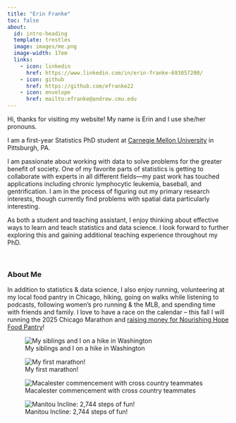 ```yaml
---
title: "Erin Franke"
toc: false
about:
  id: intro-heading
  template: trestles
  image: images/me.png
  image-width: 17em
  links:
    - icon: linkedin
      href: https://www.linkedin.com/in/erin-franke-693057200/
    - icon: github
      href: https://github.com/efranke22
    - icon: envelope
      href: mailto:efranke@andrew.cmu.edu
---
```


::: {#intro-heading}
Hi, thanks for visiting my website! My name is Erin and I use she/her pronouns.

I am a first-year Statistics PhD student at [Carnegie Mellon University](https://www.cmu.edu/dietrich/statistics-datascience/index.html) in Pittsburgh, PA.

I am passionate about working with data to solve problems for the greater benefit of society. One of my favorite parts of statistics is getting to collaborate with experts in all different fields---my past work has touched applications including chronic lymphocytic leukemia, baseball, and gentrification. I am in the process of figuring out my primary research interests, though currently find problems with spatial data particularly interesting.

As both a student and teaching assistant, I enjoy thinking about effective ways to learn and teach statistics and data science. I look forward to further exploring this and gaining additional teaching experience throughout my PhD.

<br>
:::

### About Me

In addition to statistics & data science, I also enjoy running, volunteering at my local food pantry in Chicago, hiking, going on walks while listening to podcasts, following women's pro running & the MLB, and spending time with friends and family. I love to have a race on the calendar -- this fall I will running the 2025 Chicago Marathon and [raising money for Nourishing Hope Food Pantry](https://give.nourishinghopechi.org/fundraiser/5972974)!

::: {layout-nrow="2"}
![My siblings and I on a hike in Washington](images/fam.png)

![My first marathon!](images/marathon.png)

![Macalester commencement with cross country teammates](images/grad.png)

![Manitou Incline: 2,744 steps of fun!](images/ascent.png)
:::
